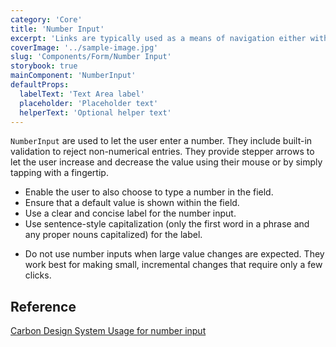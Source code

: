 ```yaml
---
category: 'Core'
title: 'Number Input'
excerpt: 'Links are typically used as a means of navigation either within the application, to a place outside, or to a resource.'
coverImage: '../sample-image.jpg'
slug: 'Components/Form/Number Input'
storybook: true
mainComponent: 'NumberInput'
defaultProps:
  labelText: 'Text Area label'
  placeholder: 'Placeholder text'
  helperText: 'Optional helper text'
---
```


`NumberInput` are used to let the user enter a number. They include built-in validation to reject non-numerical entries. They provide stepper arrows to let the user increase and decrease the value using their mouse or by simply tapping with a fingertip.

<DoUse>
    
- Enable the user to also choose to type a number in the field.
- Ensure that a default value is shown within the field.
- Use a clear and concise label for the number input.
- Use sentence-style capitalization (only the first word in a phrase and any proper nouns capitalized) for the label.

</DoUse>

<DoNotUse>

- Do not use number inputs when large value changes are expected. They work best for making small, incremental changes that require only a few clicks.

</DoNotUse>

## Reference

[Carbon Design System Usage for number input](https://www.carbondesignsystem.com/components/number-input/usage)
